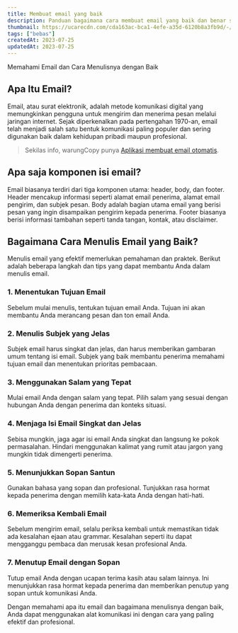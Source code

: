 ```yaml
---
title: Membuat email yang baik
description: Panduan bagaimana cara membuat email yang baik dan benar sesuai keperluan
thumbnail: https://ucarecdn.com/cda163ac-bca1-4efe-a35d-6120b8a3fb9d/-/preview/500x500/-/quality/smart/-/format/auto/
tags: ["bebas"]
createdAt: 2023-07-25
updatedAt: 2023-07-25
---
```



Memahami Email dan Cara Menulisnya dengan Baik


## Apa Itu Email?

Email, atau surat elektronik, adalah metode komunikasi digital yang memungkinkan pengguna untuk mengirim dan menerima pesan melalui jaringan internet. Sejak diperkenalkan pada pertengahan 1970-an, email telah menjadi salah satu bentuk komunikasi paling populer dan sering digunakan baik dalam kehidupan pribadi maupun profesional. 


> Sekilas info, warungCopy punya [Aplikasi membuat email otomatis](/tools/penulis-email-dengan-ai).

## Apa saja komponen isi email?

Email biasanya terdiri dari tiga komponen utama: header, body, dan footer. Header mencakup informasi seperti alamat email penerima, alamat email pengirim, dan subjek pesan. Body adalah bagian utama email yang berisi pesan yang ingin disampaikan pengirim kepada penerima. Footer biasanya berisi informasi tambahan seperti tanda tangan, kontak, atau disclaimer.

## Bagaimana Cara Menulis Email yang Baik?

Menulis email yang efektif memerlukan pemahaman dan praktek. Berikut adalah beberapa langkah dan tips yang dapat membantu Anda dalam menulis email.

### 1. Menentukan Tujuan Email

Sebelum mulai menulis, tentukan tujuan email Anda. Tujuan ini akan membantu Anda merancang pesan dan ton email Anda.

### 2. Menulis Subjek yang Jelas

Subjek email harus singkat dan jelas, dan harus memberikan gambaran umum tentang isi email. Subjek yang baik membantu penerima memahami tujuan email dan menentukan prioritas pembacaan.

### 3. Menggunakan Salam yang Tepat

Mulai email Anda dengan salam yang tepat. Pilih salam yang sesuai dengan hubungan Anda dengan penerima dan konteks situasi.

### 4. Menjaga Isi Email Singkat dan Jelas

Sebisa mungkin, jaga agar isi email Anda singkat dan langsung ke pokok permasalahan. Hindari menggunakan kalimat yang rumit atau jargon yang mungkin tidak dimengerti penerima.

### 5. Menunjukkan Sopan Santun

Gunakan bahasa yang sopan dan profesional. Tunjukkan rasa hormat kepada penerima dengan memilih kata-kata Anda dengan hati-hati.

### 6. Memeriksa Kembali Email

Sebelum mengirim email, selalu periksa kembali untuk memastikan tidak ada kesalahan ejaan atau grammar. Kesalahan seperti itu dapat mengganggu pembaca dan merusak kesan profesional Anda.

### 7. Menutup Email dengan Sopan

Tutup email Anda dengan ucapan terima kasih atau salam lainnya. Ini menunjukkan rasa hormat kepada penerima dan memberikan penutup yang sopan untuk komunikasi Anda.

Dengan memahami apa itu email dan bagaimana menulisnya dengan baik, Anda dapat menggunakan alat komunikasi ini dengan cara yang paling efektif dan profesional.
